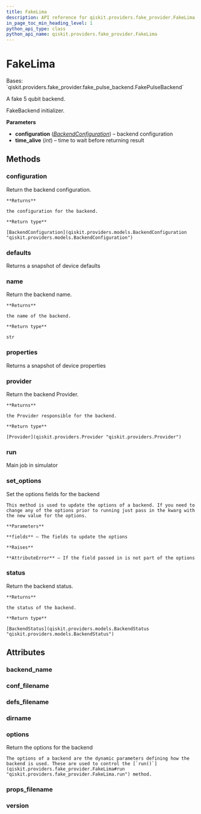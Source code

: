 ```yaml
---
title: FakeLima
description: API reference for qiskit.providers.fake_provider.FakeLima
in_page_toc_min_heading_level: 1
python_api_type: class
python_api_name: qiskit.providers.fake_provider.FakeLima
---
```


# FakeLima

<Class id="qiskit.providers.fake_provider.FakeLima" isDedicatedPage={true} github="https://github.com/qiskit/qiskit/tree/stable/0.22/qiskit/providers/fake_provider/backends/lima/fake_lima.py" signature="FakeLima">
  Bases: `qiskit.providers.fake_provider.fake_pulse_backend.FakePulseBackend`

  A fake 5 qubit backend.

  FakeBackend initializer.

  **Parameters**

  *   **configuration** ([*BackendConfiguration*](qiskit.providers.models.BackendConfiguration "qiskit.providers.models.BackendConfiguration")) – backend configuration
  *   **time\_alive** (*int*) – time to wait before returning result

  ## Methods

  ### configuration

  <Function id="qiskit.providers.fake_provider.FakeLima.configuration" name="configuration" signature="FakeLima.configuration()">
    Return the backend configuration.

    **Returns**

    the configuration for the backend.

    **Return type**

    [BackendConfiguration](qiskit.providers.models.BackendConfiguration "qiskit.providers.models.BackendConfiguration")
  </Function>

  ### defaults

  <Function id="qiskit.providers.fake_provider.FakeLima.defaults" name="defaults" signature="FakeLima.defaults()">
    Returns a snapshot of device defaults
  </Function>

  ### name

  <Function id="qiskit.providers.fake_provider.FakeLima.name" name="name" signature="FakeLima.name()">
    Return the backend name.

    **Returns**

    the name of the backend.

    **Return type**

    str
  </Function>

  ### properties

  <Function id="qiskit.providers.fake_provider.FakeLima.properties" name="properties" signature="FakeLima.properties()">
    Returns a snapshot of device properties
  </Function>

  ### provider

  <Function id="qiskit.providers.fake_provider.FakeLima.provider" name="provider" signature="FakeLima.provider()">
    Return the backend Provider.

    **Returns**

    the Provider responsible for the backend.

    **Return type**

    [Provider](qiskit.providers.Provider "qiskit.providers.Provider")
  </Function>

  ### run

  <Function id="qiskit.providers.fake_provider.FakeLima.run" name="run" signature="FakeLima.run(run_input, **kwargs)">
    Main job in simulator
  </Function>

  ### set\_options

  <Function id="qiskit.providers.fake_provider.FakeLima.set_options" name="set_options" signature="FakeLima.set_options(**fields)">
    Set the options fields for the backend

    This method is used to update the options of a backend. If you need to change any of the options prior to running just pass in the kwarg with the new value for the options.

    **Parameters**

    **fields** – The fields to update the options

    **Raises**

    **AttributeError** – If the field passed in is not part of the options
  </Function>

  ### status

  <Function id="qiskit.providers.fake_provider.FakeLima.status" name="status" signature="FakeLima.status()">
    Return the backend status.

    **Returns**

    the status of the backend.

    **Return type**

    [BackendStatus](qiskit.providers.models.BackendStatus "qiskit.providers.models.BackendStatus")
  </Function>

  ## Attributes

  ### backend\_name

  <Attribute id="qiskit.providers.fake_provider.FakeLima.backend_name" name="backend_name" attributeValue="= 'fake_lima'" />

  ### conf\_filename

  <Attribute id="qiskit.providers.fake_provider.FakeLima.conf_filename" name="conf_filename" attributeValue="= 'conf_lima.json'" />

  ### defs\_filename

  <Attribute id="qiskit.providers.fake_provider.FakeLima.defs_filename" name="defs_filename" attributeValue="= 'defs_lima.json'" />

  ### dirname

  <Attribute id="qiskit.providers.fake_provider.FakeLima.dirname" name="dirname" attributeValue="= '/home/runner/work/qiskit/qiskit/.tox/docs/lib/python3.8/site-packages/qiskit/providers/fake_provider/backends/lima'" />

  ### options

  <Attribute id="qiskit.providers.fake_provider.FakeLima.options" name="options">
    Return the options for the backend

    The options of a backend are the dynamic parameters defining how the backend is used. These are used to control the [`run()`](qiskit.providers.fake_provider.FakeLima#run "qiskit.providers.fake_provider.FakeLima.run") method.
  </Attribute>

  ### props\_filename

  <Attribute id="qiskit.providers.fake_provider.FakeLima.props_filename" name="props_filename" attributeValue="= 'props_lima.json'" />

  ### version

  <Attribute id="qiskit.providers.fake_provider.FakeLima.version" name="version" attributeValue="= 1" />
</Class>

